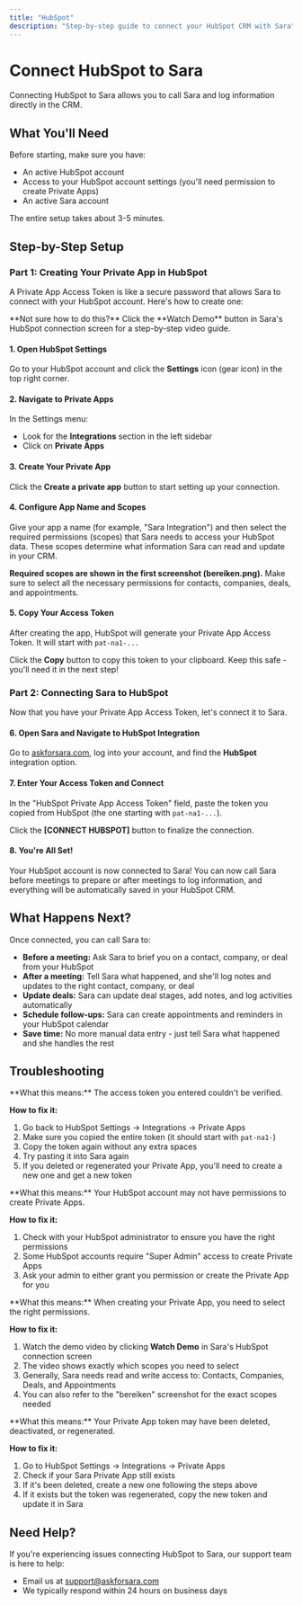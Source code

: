 ```yaml
---
title: "HubSpot"
description: "Step-by-step guide to connect your HubSpot CRM with Sara"
---
```


# Connect HubSpot to Sara

Connecting HubSpot to Sara allows you to call Sara and log information directly in the CRM.

## What You'll Need

Before starting, make sure you have:

- An active HubSpot account
- Access to your HubSpot account settings (you'll need permission to create Private Apps)
- An active Sara account

The entire setup takes about 3-5 minutes.

## Step-by-Step Setup

### Part 1: Creating Your Private App in HubSpot

A Private App Access Token is like a secure password that allows Sara to connect with your HubSpot account. Here's how to create one:

<Note>
  **Not sure how to do this?** Click the **Watch Demo** button in Sara's HubSpot connection screen for a step-by-step video guide.
</Note>

#### 1. Open HubSpot Settings

Go to your HubSpot account and click the **Settings** icon (gear icon) in the top right corner.

#### 2. Navigate to Private Apps

In the Settings menu:
- Look for the **Integrations** section in the left sidebar
- Click on **Private Apps**

#### 3. Create Your Private App

Click the **Create a private app** button to start setting up your connection.

#### 4. Configure App Name and Scopes

Give your app a name (for example, "Sara Integration") and then select the required permissions (scopes) that Sara needs to access your HubSpot data. These scopes determine what information Sara can read and update in your CRM.

**Required scopes are shown in the first screenshot (bereiken.png).** Make sure to select all the necessary permissions for contacts, companies, deals, and appointments.

#### 5. Copy Your Access Token

After creating the app, HubSpot will generate your Private App Access Token. It will start with `pat-na1-...`

Click the **Copy** button to copy this token to your clipboard. Keep this safe - you'll need it in the next step!

### Part 2: Connecting Sara to HubSpot

Now that you have your Private App Access Token, let's connect it to Sara.

#### 6. Open Sara and Navigate to HubSpot Integration

Go to [askforsara.com](https://askforsara.com), log into your account, and find the **HubSpot** integration option.

#### 7. Enter Your Access Token and Connect

In the "HubSpot Private App Access Token" field, paste the token you copied from HubSpot (the one starting with `pat-na1-...`).

Click the **[CONNECT HUBSPOT]** button to finalize the connection.

#### 8. You're All Set!

Your HubSpot account is now connected to Sara! You can now call Sara before meetings to prepare or after meetings to log information, and everything will be automatically saved in your HubSpot CRM.

## What Happens Next?

Once connected, you can call Sara to:

- **Before a meeting:** Ask Sara to brief you on a contact, company, or deal from your HubSpot
- **After a meeting:** Tell Sara what happened, and she'll log notes and updates to the right contact, company, or deal
- **Update deals:** Sara can update deal stages, add notes, and log activities automatically
- **Schedule follow-ups:** Sara can create appointments and reminders in your HubSpot calendar
- **Save time:** No more manual data entry - just tell Sara what happened and she handles the rest

## Troubleshooting

<Accordion title="Connection Failed - Invalid Access Token">
  **What this means:** The access token you entered couldn't be verified.

  **How to fix it:**

  1. Go back to HubSpot Settings → Integrations → Private Apps
  2. Make sure you copied the entire token (it should start with `pat-na1-`)
  3. Copy the token again without any extra spaces
  4. Try pasting it into Sara again
  5. If you deleted or regenerated your Private App, you'll need to create a new one and get a new token
</Accordion>

<Accordion title="I Don't See Private Apps in My Settings">
  **What this means:** Your HubSpot account may not have permissions to create Private Apps.

  **How to fix it:**

  1. Check with your HubSpot administrator to ensure you have the right permissions
  2. Some HubSpot accounts require "Super Admin" access to create Private Apps
  3. Ask your admin to either grant you permission or create the Private App for you
</Accordion>

<Accordion title="I'm Not Sure Which Scopes to Select">
  **What this means:** When creating your Private App, you need to select the right permissions.

  **How to fix it:**

  1. Watch the demo video by clicking **Watch Demo** in Sara's HubSpot connection screen
  2. The video shows exactly which scopes you need to select
  3. Generally, Sara needs read and write access to: Contacts, Companies, Deals, and Appointments
  4. You can also refer to the "bereiken" screenshot for the exact scopes needed
</Accordion>

<Accordion title="My Token Stopped Working">
  **What this means:** Your Private App token may have been deleted, deactivated, or regenerated.

  **How to fix it:**

  1. Go to HubSpot Settings → Integrations → Private Apps
  2. Check if your Sara Private App still exists
  3. If it's been deleted, create a new one following the steps above
  4. If it exists but the token was regenerated, copy the new token and update it in Sara
</Accordion>

## Need Help?

If you're experiencing issues connecting HubSpot to Sara, our support team is here to help:

- Email us at [support@askforsara.com](mailto:support@askforsara.com)
- We typically respond within 24 hours on business days